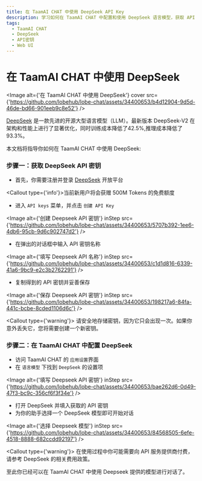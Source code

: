 ```yaml
---
title: 在 TaamAI CHAT 中使用 DeepSeek API Key
description: 学习如何在 TaamAI CHAT 中配置和使用 DeepSeek 语言模型，获取 API 密钥并开始对话。
tags:
  - TaamAI CHAT
  - DeepSeek
  - API密钥
  - Web UI
---
```


# 在 TaamAI CHAT 中使用 DeepSeek

<Image
  alt={'在 TaamAI CHAT 中使用 DeepSeek'}
  cover
  src={'https://github.com/lobehub/lobe-chat/assets/34400653/b4d12904-9d5d-46de-bd66-901eeb9c8e52'}
/>

[DeepSeek](https://www.deepseek.com/) 是一款先进的开源大型语言模型（LLM）。最新版本 DeepSeek-V2 在架构和性能上进行了显著优化，同时训练成本降低了42.5%,推理成本降低了93.3%。

本文档将指导你如何在 TaamAI CHAT 中使用 DeepSeek:

<Steps>

### 步骤一：获取 DeepSeek API 密钥

- 首先，你需要注册并登录 [DeepSeek](https://platform.deepseek.com/) 开放平台

<Callout type={'info'}>当前新用户将会获赠 500M Tokens 的免费额度</Callout>

- 进入 `API keys` 菜单，并点击 `创建 API Key`

<Image
  alt={'创建 Deepseek API 密钥'}
  inStep
  src={'https://github.com/lobehub/lobe-chat/assets/34400653/5707b392-1ee6-4db6-95cb-9d6c902747d2'}
/>

- 在弹出的对话框中输入 API 密钥名称

<Image
  alt={'填写 Deepseek API 名称'}
  inStep
  src={'https://github.com/lobehub/lobe-chat/assets/34400653/c1d1d816-6339-41a6-9bc9-e2c3b2762291'}
/>

- 复制得到的 API 密钥并妥善保存

<Image
  alt={'保存 Deepseek API 密钥'}
  inStep
  src={'https://github.com/lobehub/lobe-chat/assets/34400653/198217a6-84fa-441c-bcbe-8cded1106d6c'}
/>

<Callout type={'warning'}>
  请安全地存储密钥，因为它只会出现一次。如果你意外丢失它，您将需要创建一个新密钥。
</Callout>

### 步骤二：在 TaamAI CHAT 中配置 DeepSeek

- 访问 TaamAI CHAT 的 `应用设置`界面
- 在 `语言模型` 下找到 `DeepSeek` 的设置项

<Image
  alt={'填写 Deepseek API 密钥'}
  inStep
  src={'https://github.com/lobehub/lobe-chat/assets/34400653/bae262d6-0d49-47f3-bc9c-356cf6f3f34e'}
/>

- 打开 DeepSeek 并填入获取的 API 密钥
- 为你的助手选择一个 DeepSeek 模型即可开始对话

<Image
  alt={'选择 Deepseek 模型'}
  inStep
  src={'https://github.com/lobehub/lobe-chat/assets/34400653/84568505-6efe-4518-8888-682ccdd92197'}
/>

<Callout type={'warning'}>
  在使用过程中你可能需要向 API 服务提供商付费，请参考 DeepSeek 的相关费用政策。
</Callout>

</Steps>

至此你已经可以在 TaamAI CHAT 中使用 Deepseek 提供的模型进行对话了。
